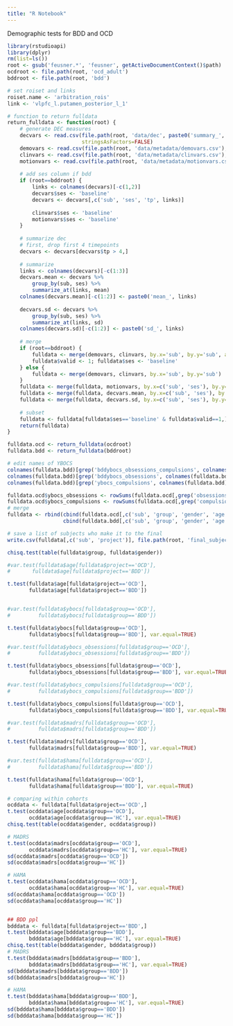---
title: "R Notebook"
---

Demographic tests for BDD and OCD

```{r}
library(rstudioapi)
library(dplyr)
rm(list=ls())
root <- gsub('feusner.*', 'feusner', getActiveDocumentContext()$path)
ocdroot <- file.path(root, 'ocd_adult')
bddroot <- file.path(root, 'bdd')

# set roiset and links
roiset.name <- 'arbitration_rois'
link <- 'vlpfc_l.putamen_posterior_l_1'

# function to return fulldata
return_fulldata <- function(root) {
    # generate DEC measures
    decvars <- read.csv(file.path(root, 'data/dec', paste0('summary_', roiset.name, '.csv')),
                        stringsAsFactors=FALSE)
    demovars <- read.csv(file.path(root, 'data/metadata/demovars.csv'), stringsAsFactors=FALSE)
    clinvars <- read.csv(file.path(root, 'data/metadata/clinvars.csv'), stringsAsFactors=FALSE)
    motionvars <- read.csv(file.path(root, 'data/metadata/motionvars.csv'), stringsAsFactors=FALSE)
    
    # add ses column if bdd
    if (root==bddroot) {
        links <- colnames(decvars)[-c(1,2)]
        decvars$ses <- 'baseline'
        decvars <- decvars[,c('sub', 'ses', 'tp', links)]
        
        clinvars$ses <- 'baseline'
        motionvars$ses <- 'baseline'
    }
    
    # summarize dec
    # first, drop first 4 timepoints
    decvars <- decvars[decvars$tp > 4,]
    
    # summarize
    links <- colnames(decvars)[-c(1:3)]
    decvars.mean <- decvars %>%
        group_by(sub, ses) %>%
        summarize_at(links, mean)
    colnames(decvars.mean)[-c(1:2)] <- paste0('mean_', links)
    
    decvars.sd <- decvars %>%
        group_by(sub, ses) %>%
        summarize_at(links, sd)
    colnames(decvars.sd)[-c(1:2)] <- paste0('sd_', links)
    
    # merge
    if (root==bddroot) {
        fulldata <- merge(demovars, clinvars, by.x='sub', by.y='sub', all.x=TRUE)
        fulldata$valid <- 1; fulldata$ses <- 'baseline'
    } else {
        fulldata <- merge(demovars, clinvars, by.x='sub', by.y='sub')
    }
    fulldata <- merge(fulldata, motionvars, by.x=c('sub', 'ses'), by.y=c('sub', 'ses'))
    fulldata <- merge(fulldata, decvars.mean, by.x=c('sub', 'ses'), by.y=c('sub', 'ses'))
    fulldata <- merge(fulldata, decvars.sd, by.x=c('sub', 'ses'), by.y=c('sub', 'ses'))
    
    # subset
    fulldata <- fulldata[fulldata$ses=='baseline' & fulldata$valid==1,]#  & fulldata$group!='HC',]
    return(fulldata)
}

fulldata.ocd <- return_fulldata(ocdroot)
fulldata.bdd <- return_fulldata(bddroot)

# edit names of YBOCS
colnames(fulldata.bdd)[grep('bddybocs_obsessions_compulsions', colnames(fulldata.bdd))] <- 'ybocs'
colnames(fulldata.bdd)[grep('bddybocs_obsessions', colnames(fulldata.bdd))] <- 'ybocs_obsessions'
colnames(fulldata.bdd)[grep('ybocs_compulsions', colnames(fulldata.bdd))] <- 'ybocs_compulsions'

fulldata.ocd$ybocs_obsessions <- rowSums(fulldata.ocd[,grep('obsessions', colnames(fulldata.ocd))])
fulldata.ocd$ybocs_compulsions <- rowSums(fulldata.ocd[,grep('compulsions', colnames(fulldata.ocd))])
# merge
fulldata <- rbind(cbind(fulldata.ocd[,c('sub', 'group', 'gender', 'age', 'madrs', 'hama', 'ybocs', 'ybocs_obsessions', 'ybocs_compulsions')], project='OCD'),
                  cbind(fulldata.bdd[,c('sub', 'group', 'gender', 'age', 'madrs', 'hama', 'ybocs', 'ybocs_obsessions', 'ybocs_compulsions')], project='BDD'))

# save a list of subjects who make it to the final
write.csv(fulldata[,c('sub', 'project')], file.path(root, 'final_subject_list.csv'), row.names=FALSE, quote=FALSE)
```

```{r}
chisq.test(table(fulldata$group, fulldata$gender))

#var.test(fulldata$age[fulldata$project=='OCD'],
#       fulldata$age[fulldata$project=='BDD'])

t.test(fulldata$age[fulldata$project=='OCD'],
       fulldata$age[fulldata$project=='BDD'])


#var.test(fulldata$ybocs[fulldata$group=='OCD'],
#         fulldata$ybocs[fulldata$group=='BDD'])

t.test(fulldata$ybocs[fulldata$group=='OCD'],
       fulldata$ybocs[fulldata$group=='BDD'], var.equal=TRUE)

#var.test(fulldata$ybocs_obsessions[fulldata$group=='OCD'],
#         fulldata$ybocs_obsessions[fulldata$group=='BDD'])

t.test(fulldata$ybocs_obsessions[fulldata$group=='OCD'],
       fulldata$ybocs_obsessions[fulldata$group=='BDD'], var.equal=TRUE)

#var.test(fulldata$ybocs_compulsions[fulldata$group=='OCD'],
#         fulldata$ybocs_compulsions[fulldata$group=='BDD'])

t.test(fulldata$ybocs_compulsions[fulldata$group=='OCD'],
       fulldata$ybocs_compulsions[fulldata$group=='BDD'], var.equal=TRUE)

#var.test(fulldata$madrs[fulldata$group=='OCD'],
#         fulldata$madrs[fulldata$group=='BDD'])

t.test(fulldata$madrs[fulldata$group=='OCD'],
       fulldata$madrs[fulldata$group=='BDD'], var.equal=TRUE)

#var.test(fulldata$hama[fulldata$group=='OCD'],
#         fulldata$hama[fulldata$group=='BDD'])

t.test(fulldata$hama[fulldata$group=='OCD'],
       fulldata$hama[fulldata$group=='BDD'], var.equal=TRUE)
```

```{r}
# comparing within cohorts
ocddata <- fulldata[fulldata$project=='OCD',]
t.test(ocddata$age[ocddata$group=='OCD'],
       ocddata$age[ocddata$group=='HC'], var.equal=TRUE)
chisq.test(table(ocddata$gender, ocddata$group))

# MADRS
t.test(ocddata$madrs[ocddata$group=='OCD'],
       ocddata$madrs[ocddata$group=='HC'], var.equal=TRUE)
sd(ocddata$madrs[ocddata$group=='OCD'])
sd(ocddata$madrs[ocddata$group=='HC'])

# HAMA
t.test(ocddata$hama[ocddata$group=='OCD'],
       ocddata$hama[ocddata$group=='HC'], var.equal=TRUE)
sd(ocddata$hama[ocddata$group=='OCD'])
sd(ocddata$hama[ocddata$group=='HC'])


## BDD ppl
bdddata <- fulldata[fulldata$project=='BDD',]
t.test(bdddata$age[bdddata$group=='BDD'],
       bdddata$age[bdddata$group=='HC'], var.equal=TRUE)
chisq.test(table(bdddata$gender, bdddata$group))
# MADRS
t.test(bdddata$madrs[bdddata$group=='BDD'],
       bdddata$madrs[bdddata$group=='HC'], var.equal=TRUE)
sd(bdddata$madrs[bdddata$group=='BDD'])
sd(bdddata$madrs[bdddata$group=='HC'])

# HAMA
t.test(bdddata$hama[bdddata$group=='BDD'],
       bdddata$hama[bdddata$group=='HC'], var.equal=TRUE)
sd(bdddata$hama[bdddata$group=='BDD'])
sd(bdddata$hama[bdddata$group=='HC'])

```

